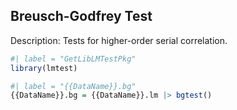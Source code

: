 ## Breusch-Godfrey Test

Description: Tests for higher-order serial correlation.


```r
#| label = "GetLibLMTestPkg"
library(lmtest)
```

```r
#| label = "{{DataName}}.bg"
{{DataName}}.bg = {{DataName}}.lm |> bgtest()
```

